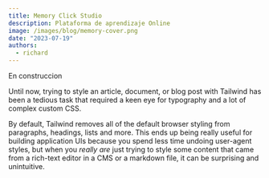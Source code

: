 ```yaml
---
title: Memory Click Studio
description: Plataforma de aprendizaje Online
image: /images/blog/memory-cover.png
date: "2023-07-19"
authors:
  - richard
---
```


<Callout>En construccion </Callout>

Until now, trying to style an article, document, or blog post with Tailwind has been a tedious task that required a keen eye for typography and a lot of complex custom CSS.

By default, Tailwind removes all of the default browser styling from paragraphs, headings, lists and more. This ends up being really useful for building application UIs because you spend less time undoing user-agent styles, but when you _really are_ just trying to style some content that came from a rich-text editor in a CMS or a markdown file, it can be surprising and unintuitive.
